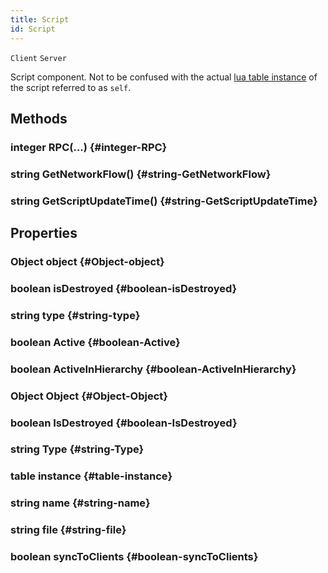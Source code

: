 ```yaml
---
title: Script
id: Script
---
```

`Client`
`Server`

Script component. Not to be confused with the actual [lua table instance](ScriptInstance) of the script referred to as `self`.

## Methods

### integer RPC(...) {#integer-RPC}

### string GetNetworkFlow() {#string-GetNetworkFlow}

### string GetScriptUpdateTime() {#string-GetScriptUpdateTime}

## Properties

### Object object {#Object-object}

### boolean isDestroyed {#boolean-isDestroyed}

### string type {#string-type}

### boolean Active {#boolean-Active}

### boolean ActiveInHierarchy {#boolean-ActiveInHierarchy}

### Object Object {#Object-Object}

### boolean IsDestroyed {#boolean-IsDestroyed}

### string Type {#string-Type}

### table instance {#table-instance}

### string name {#string-name}

### string file {#string-file}

### boolean syncToClients {#boolean-syncToClients}

